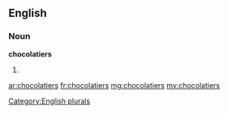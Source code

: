 ==English==

===Noun===
'''chocolatiers'''

# {{plural of|[[chocolatier]]}}

[[Category:English plurals]]

[[ar:chocolatiers]]
[[fr:chocolatiers]]
[[mg:chocolatiers]]
[[my:chocolatiers]]